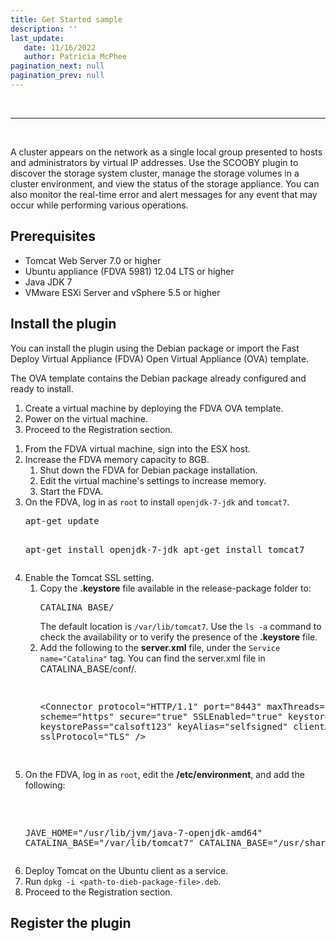 ```yaml
---
title: Get Started sample
description: ''  
last_update: 
   date: 11/16/2022
   author: Patricia McPhee
pagination_next: null
pagination_prev: null
---
```




<Container>
<List sx={{ width: '100%', bgcolor: 'background.paper', color: '#000000', borderRadius: 4 }}>
  <ListItem sx={{py: 0}}>
    <ListItemAvatar>
      <Avatar>
        <WorkIcon />
      </Avatar>
    </ListItemAvatar>
    <ListItemText primary="Project" secondary="Work-related; Get Started guide for a cloud storage provider" />
  </ListItem>
  <ListItem sx={{py: 0}}>
    <ListItemAvatar>
      <Avatar>
        <DescriptionIcon />
      </Avatar>
    </ListItemAvatar>
    <ListItemText primary="Description" secondary="Written for the Cloud Architects and Engineers. " />
  </ListItem>
  <ListItem sx={{py: 0}}>
    <ListItemAvatar>
      <Avatar>
        <CalendarMonthIcon />
      </Avatar>
    </ListItemAvatar>
    <ListItemText primary="Date" secondary="November 16, 2022" />
  </ListItem>
</List>
</Container>
<br />
<hr />
<br />


A cluster appears on the network as a single local group presented to hosts and administrators by virtual IP addresses. Use the SCOOBY plugin to discover the storage system cluster, manage the storage volumes in a cluster environment, and view the status of the storage appliance. You can also monitor the real-time error and alert messages for any event that may occur while performing various operations. 

## Prerequisites
- Tomcat Web Server 7.0 or higher
- Ubuntu appliance (FDVA 5981) 12.04 LTS or higher
- Java JDK 7
- VMware ESXi Server and vSphere 5.5 or higher

## Install the plugin
You can install the plugin using the Debian package or import the Fast Deploy Virtual Appliance (FDVA) Open Virtual Appliance (OVA) template.

<Tabs groupId="install-options">
<TabItem value="FDVA" label="OVA Template">
The OVA template contains the Debian package already configured and ready to install.

1. Create a virtual machine by deploying the FDVA OVA template.
2. Power on the virtual machine.
3. Proceed to the Registration section.


</TabItem>

<TabItem value="Debian" label="Debian">

<ol type="1">
  <li>From the FDVA virtual machine, sign into the ESX host.</li>
  <li>Increase the FDVA memory capacity to 8GB.
<ol class="subtask">
  <li>Shut down the FDVA for Debian package installation.</li>
  <li>Edit the virtual machine's settings to increase memory.</li>
  <li>Start the FDVA.</li>
</ol>
  </li>
  <li>On the FDVA, log in as <code>root</code> to install <code>openjdk-7-jdk</code> and <code>tomcat7</code>.
<pre>
apt-get update 

apt-get install openjdk-7-jdk
apt-get install tomcat7 
</pre>
  </li>
  <li>Enable the Tomcat SSL setting.
    <ol class="subtask">
      <li>Copy the <b>.keystore</b> file available in the release-package folder to:
<pre>
CATALINA_BASE/ 
</pre>
The default location is <code>/var/lib/tomcat7</code>.  Use the <code>ls -a</code> command to check the availability or to verify the presence of the <b>.keystore</b> file.
      </li>
      <li>Add the following to the <b>server.xml</b> file, under the <code>Service name="Catalina"</code> tag.  You can find the server.xml file in CATALINA_BASE/conf/.
<pre>

&#060;Connector 
    protocol="HTTP/1.1" 
    port="8443" maxThreads="200" 
    scheme="https" secure="true" SSLEnabled="true" 
    keystoreFile=".keystore" keystorePass="calsoft123" 
    keyAlias="selfsigned" clientAuth="false" sslProtocol="TLS" 
/&#062;

</pre>
      </li>
    </ol>
  </li>
  <li>On the FDVA, log in as <code>root</code>, edit the <b>/etc/environment</b>, and add the following:
<pre> 

JAVE_HOME="/usr/lib/jvm/java-7-openjdk-amd64" 
CATALINA_BASE="/var/lib/tomcat7" 
CATALINA_BASE="/usr/share/tomcat7" 
</pre>
  </li>
  <li>Deploy Tomcat on the Ubuntu client as a service.</li>
  <li>Run <code>dpkg -i &#060;path-to-dieb-package-file&#062;.deb</code>.</li>
<li>Proceed to the Registration section.</li>
</ol>



</TabItem>

</Tabs>

## Register the plugin

